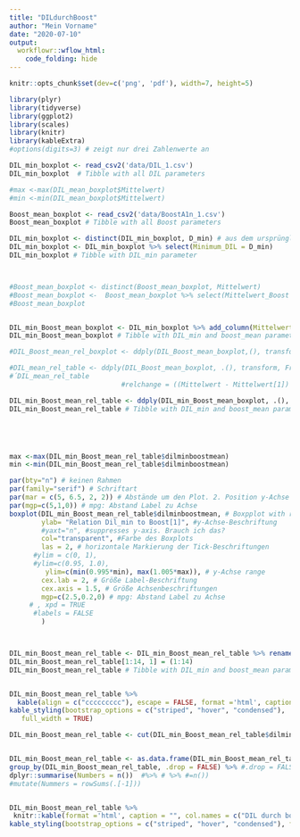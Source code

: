 ```yaml
---
title: "DILdurchBoost"
author: "Mein Vorname"
date: "2020-07-10"
output: 
  workflowr::wflow_html:
    code_folding: hide
---
```


```r

knitr::opts_chunk$set(dev=c('png', 'pdf'), width=7, height=5)

```


```r
library(plyr)
library(tidyverse)
library(ggplot2)
library(scales)
library(knitr)
library(kableExtra)
#options(digits=3) # zeigt nur drei Zahlenwerte an

DIL_min_boxplot <- read_csv2('data/DIL_1.csv')
DIL_min_boxplot  # Tibble with all DIL parameters 

#max <-max(DIL_mean_boxplot$Mittelwert)
#min <-min(DIL_mean_boxplot$Mittelwert)

Boost_mean_boxplot <- read_csv2('data/BoostA1n_1.csv')
Boost_mean_boxplot # Tibble with all Boost parameters 

DIL_min_boxplot <- distinct(DIL_min_boxplot, D_min) # aus dem ursprünglichen tibble wird nur die column Mittelwert behalten
DIL_min_boxplot <- DIL_min_boxplot %>% select(Minimum_DIL = D_min)
DIL_min_boxplot # Tibble with DIL_min parameter



#Boost_mean_boxplot <- distinct(Boost_mean_boxplot, Mittelwert)
#Boost_mean_boxplot <-  Boost_mean_boxplot %>% select(Mittelwert_Boost = Mittelwert)
#Boost_mean_boxplot


DIL_min_Boost_mean_boxplot <- DIL_min_boxplot %>% add_column(Mittelwert_Boost = Boost_mean_boxplot$Mittelwert)
DIL_min_Boost_mean_boxplot # Tibble with DIL_min and boost_mean parameter

#DIL_Boost_mean_rel_boxplot <- ddply(DIL_Boost_mean_boxplot,(), transform, Mittelwert.1 = (DIL_mean_boxplot / Boost_mean_boxplot[1]))

#DIL_mean_rel_table <- ddply(DIL_Boost_mean_boxplot, .(), transform, Fraction = 1:14) # adding column with fraction
#´DIL_mean_rel_table                            
                            #relchange = ((Mittelwert - Mittelwert[1]) / Mittelwert[1]) * 100) 

DIL_min_Boost_mean_rel_table <- ddply(DIL_min_Boost_mean_boxplot, .(), transform, dilminboostmean = (Minimum_DIL/ Mittelwert_Boost[1])) 
DIL_min_Boost_mean_rel_table # Tibble with DIL_min and boost_mean parameter and relation of DIL_min[n] to Boost_mean[1]





max <-max(DIL_min_Boost_mean_rel_table$dilminboostmean)
min <-min(DIL_min_Boost_mean_rel_table$dilminboostmean)

par(bty="n") # keinen Rahmen
par(family="serif") # Schriftart
par(mar = c(5, 6.5, 2, 2)) # Abstände um den Plot. 2. Position y-Achse
par(mgp=c(5,1,0)) # mpg: Abstand Label zu Achse
boxplot(DIL_min_Boost_mean_rel_table$dilminboostmean, # Boxpplot with relation of DIL_min[n] to Boost_mean[1]
        ylab= "Relation Dil_min to Boost[1]", #y-Achse-Beschriftung  
        #yaxt="n", #suppresses y-axis. Brauch ich das? 
        col="transparent", #Farbe des Boxplots
        las = 2, # horizontale Markierung der Tick-Beschriftungen
      #ylim = c(0, 1),
      #ylim=c(0.95, 1.0),
         ylim=c(min(0.995*min), max(1.005*max)), # y-Achse range
        cex.lab = 2, # Größe Label-Beschriftung
        cex.axis = 1.5, # Größe Achsenbeschriftungen
        mgp=c(2.5,0.2,0) # mpg: Abstand Label zu Achse
     # , xpd = TRUE
      #labels = FALSE
        )



DIL_min_Boost_mean_rel_table <- DIL_min_Boost_mean_rel_table %>% rename('Fraction' = '.id') #renmae column '.id' with 'Fraction'
DIL_min_Boost_mean_rel_table[1:14, 1] = (1:14) 
DIL_min_Boost_mean_rel_table # Tibble with DIL_min and boost_mean parameter and relation of DIL_min[n] to Boost_mean[1] and Fraction


DIL_min_Boost_mean_rel_table %>%
  kable(align = c("ccccccccc"), escape = FALSE, format ='html', caption = "DIL durch Boost[1") %>%
kable_styling(bootstrap_options = c("striped", "hover", "condensed"), 
   full_width = TRUE) 

DIL_min_Boost_mean_rel_table <- cut(DIL_min_Boost_mean_rel_table$dilminboostmean, c(-Inf, 0.95, 0.96, 0.97, 0.98, 0.99, 1.00, 1.01, 1.02, 1.03, 1.04, 1.05, Inf), labels=c('<95%', '95-96%', '96-97%', '97-98%', '98-99%', '99-100%', '100-101%', '101-102%', '102-103%', '103-104%', '104-105%', '>105%'))  # benutzt dplyr, 7 Intervalle 


DIL_min_Boost_mean_rel_table <- as.data.frame(DIL_min_Boost_mean_rel_table) %>%  
group_by(DIL_min_Boost_mean_rel_table, .drop = FALSE) %>% #.drop = FALSE ansonsten Fehlermeldung, weil  empty categories are dropped by default. You can change this behavior by adding .drop = FALSE
dplyr::summarise(Numbers = n())  #%>% # %>% #=n())   
#mutate(Nummers = rowSums(.[-1]))


DIL_min_Boost_mean_rel_table %>%
 knitr::kable(format ='html', caption = "", col.names = c("DIL durch boost_1", "Numbers")) %>%
kable_styling(bootstrap_options = c("striped", "hover", "condensed"), full_width = FALSE) 




```
